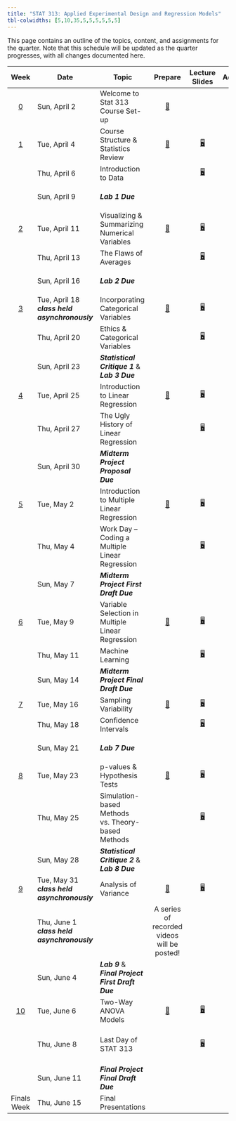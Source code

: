 ```yaml
---
title: "STAT 313: Applied Experimental Design and Regression Models"
tbl-colwidths: [5,10,35,5,5,5,5,5,5]
---
```


This page contains an outline of the topics, content, and assignments for the quarter. Note that this schedule will be updated as the quarter progresses, with all changes documented here.

::: column-screen-inset-right
|          Week           | Date                                          | Topic                                                   |                   Prepare                    |                       Lecture Slides                        |                                                                                                                                            Activity                                                                                                                                             |                                         Lab                                          |                                                   Critique                                                    |                                                                               Project                                                                               |
|:------:|--------|--------|:------:|:------:|:------:|:------:|:------:|:------:|
|  [0](weeks/week-0.qmd)  | Sun, April 2                                  | Welcome to Stat 313 Course Set-up                       |    [📖](weeks/week-0.qmd "Course Set-up")    |                                                             |                                                                                                                                                                                                                                                                                                 |                                                                                      |                                                                                                               |                                                                                                                                                                     |
|  [1](weeks/week-1.qmd)  | Tue, April 4                                  | Course Structure & Statistics Review                    |  [📖](weeks/week-1.qmd "Week 1 Coursework")  |  [🖥](slides/week1-day1.qmd "Week 1 Review Lecture Slides")  |                                                                                                                                                                                                                                                                                                 |                                                                                      |                                                                                                               |                                                                                                                                                                     |
|                         | Thu, April 6                                  | Introduction to Data                                    |                                              |    [🖥](slides/week1-day2.qmd "Week 1 Review Lab Slides")    |                                                                                                                                                                                                                                                                                                 |                             [💻](labs/lab-1.qmd "Lab 1")                             |                                                                                                               |                                                                                                                                                                     |
|                         | Sun, April 9                                  | ***Lab 1 Due***                                         |                                              |                                                             |                                                                                                                                                                                                                                                                                                 | [💻](labs/lab-1.qmd "Lab 1") </br> [🗝](https://canvas.calpoly.edu "Cal Poly Canvas") |                                                                                                               |                                                                                                                                                                     |
|  [2](weeks/week-2.qmd)  | Tue, April 11                                 | Visualizing & Summarizing Numerical Variables           |  [📖](weeks/week-2.qmd "Week 2 Coursework")  |  [🖥](slides/week2-day1.qmd "Week 2 Review Lecture Slides")  |                                                                                                                                                                                                                                                                                                 |                                                                                      |                                                                                                               |                                                                                                                                                                     |
|                         | Thu, April 13                                 | The Flaws of Averages                                   |                                              |    [🖥](slides/week2-day2.qmd "Week 2 Review Lab Slides")    |                                                                                                                                                                                                                                                                                                 |                             [💻](labs/lab-2.qmd "Lab 2")                             |                                                                                                               |                                                                                                                                                                     |
|                         | Sun, April 16                                 | ***Lab 2 Due***                                         |                                              |                                                             |                                                                                                                                                                                                                                                                                                 | [💻](labs/lab-2.qmd "Lab 1") </br> [🗝](https://canvas.calpoly.edu "Cal Poly Canvas") |                                                                                                               |                                                                                                                                                                     |
|  [3](weeks/week-3.qmd)  | Tue, April 18 ***class held asynchronously*** | Incorporating Categorical Variables                     |  [📖](weeks/week-3.qmd "Week 3 Courswork")   |  [🖥](slides/week3-day1-alt.qmd "Week 3 Review Lecture Slides")  |                                                                                                                                                                                                                                                                                                 |                                                                                      |                                                                                                               |                                                                                                                                                                     |
|                         | Thu, April 20                                 | Ethics & Categorical Variables                         |                                              |    [🖥](slides/week3-day2-alt.qmd "Week 3 Review Lab Slides")    |                                                                                                                                                                                                                                                                                                 |                             [💻](labs/lab-3.qmd "Lab 3")                             |                             [✍](critique/critique-1.qmd "Statistical Critique 1")                             |                                                                                                                                                                     |
|                         | Sun, April 23                                 | ***Statistical Critique 1*** & </br> ***Lab 3 Due***    |                                              |                                                             |                                                                                                                                                                                                                                                                                                 | [💻](labs/lab-1.qmd "Lab 1") </br> [🗝](https://canvas.calpoly.edu "Cal Poly Canvas") | [✍](critique/critique-1.qmd "Statistical Critique 1") </br> [🗝](https://canvas.calpoly.edu "Cal Poly Canvas") |                                                                                                                                                                     |
|  [4](weeks/week-4.qmd)  | Tue, April 25                                 | Introduction to Linear Regression                       |  [📖](weeks/week-4.qmd "Week 4 Coursework")  |  [🖥](slides/week4-day1.qmd "Week 4 Review Lecture Slides")  |                                                                                                                                                                                                                                                                                                 |                                                                                      |                                                                                                               |                                                                                                                                                                     |
|                         | Thu, April 27                                 | The Ugly History of Linear Regression                   |                                              |    [🖥](slides/week4-day2.qmd "Week 4 Review Lab Slides")    |                                                                                                                                                                                                                                                                                                 |                             [💻](labs/lab-4.qmd "Lab 4")                             |                                                                                                               |                                                    [📁](project/midterm-proposal.qmd "Midterm Project Proposal")                                                    |
|                         | Sun, April 30                                 | ***Midterm Project Proposal Due***                      |                                              |                                                             |                                                                                                                                                                                                                                                                                                 |                                                                                      |                                                                                                               |                        [📁](project/midterm-proposal.qmd "Midterm Project Proposal") </br> [🗝](https://canvas.calpoly.edu "Cal Poly Canvas")                        |
|  [5](weeks/week-5.qmd)  | Tue, May 2                                    | Introduction to Multiple Linear Regression              |  [📖](weeks/week-5.qmd "Week 5 Coursework")  |  [🖥](slides/week5-day1.qmd "Week 5 Review Lecture Slides")  |                                                                                                                                                                                                                                                                                                 |                                                                                      |                                                                                                               |                                                                                                                                                                     |
|                         | Thu, May 4                                    | Work Day -- Coding a Multiple Linear Regression         |                                              | [🖥](slides/week5-day2.qmd "Midterm Project Warm-up Slides") |                                                                                                          [📋](activity/week-5-model-justification.qmd "Model Justification Activity")                                                                                                           |                                                                                      |                                                                                                               | [📁](project/midterm-project-directions.qmd "Midterm Project Instructions") </br> [✅](project/midterm-project-grading-rubric.qmd "Midterm Project Grading Rubric") |
|                         | Sun, May 7                                    | ***Midterm Project First Draft Due***                   |                                              |                                                             |                                                                                                                                                                                                                                                                                                 |                                                                                      |                                                                                                               |                 [📁](project/midterm-project-directions.qmd "Midterm Project Instructions") </br> [🗝](https://canvas.calpoly.edu "Cal Poly Canvas")                 |
|  [6](weeks/week-6.qmd)  | Tue, May 9                                    | Variable Selection in Multiple Linear Regression        |  [📖](weeks/week-6.qmd "Week 6 Coursework")  |  [🖥](slides/week6-day1.qmd "Week 6 Review Lecture Slides")  |                                                                                                              [📋](activity/week-6-model-selection.qmd "Model Selection Activity")                                                                                                               |                                                                                      |                                                                                                               |                                                                                                                                                                     |
|                         | Thu, May 11                                   | Machine Learning                                        |                                              |    [🖥](slides/week6-day2.qmd "Week 6 Lab Review Slides")    |                                                                                                                                                                                                                                                                                                 |                             [💻](labs/lab-6.qmd "Lab 6")                             |                                                                                                               |                                                                                                                                                                     |
|                         | Sun, May 14                                   | ***Midterm Project Final Draft Due***                   |                                              |                                                             |                                                                                                                                                                                                                                                                                                 |                                                                                      |                                                                                                               |              [📁](project/midterm-project-grading-rubric.qmd "Midterm Project Grading Rubric") </br> [🗝](https://canvas.calpoly.edu "Cal Poly Canvas")              |
|  [7](weeks/week-7.qmd)  | Tue, May 16                                   | Sampling Variability                                    |  [📖](weeks/week-7.qmd "Week 7 Coursework")  |  [🖥](slides/week7-day1.qmd "Week 7 Review Lecture Slides")  |                                                                                                            [📋](activity/week-7-sampling-activity.qmd "Exploring Sampling Concepts")                                                                                                            |                                                                                      |                                                                                                               |                                                                                                                                                                     |
|                         | Thu, May 18                                   | Confidence Intervals                                    |                                              |    [🖥](slides/week7-day2.qmd "Week 6 Lab Review Slides")    |                                                                                                                                                                                                                                                                                                 |                             [💻](labs/lab-7.qmd "Lab 7")                             |                                                                                                               |                                                                                                                                                                     |
|                         | Sun, May 21                                   | ***Lab 7 Due***                                         |                                              |                                                             |                                                                                                                                                                                                                                                                                                 | [💻](labs/lab-7.qmd "Lab 7") </br> [🗝](https://canvas.calpoly.edu "Cal Poly Canvas") |                                                                                                               |                                                                                                                                                                     |
|  [8](weeks/week-8.qmd)  | Tue, May 23                                   | p-values & Hypothesis Tests                             |  [📖](weeks/week-8.qmd "Week 8 Coursework")  |  [🖥](slides/week8-day1.qmd "Week 8 Review Lecture Slides")  |                                                                                                                                                                                                                                                                                                 |                                                                                      |                                                                                                               |                                                                                                                                                                     |
|                         | Thu, May 25                                   | Simulation-based Methods vs. Theory-based Methods       |                                              |    [🖥](slides/week8-day2.qmd "Week 8 Lab Review Slides")    |                                                                                                                                                                                                                                                                                                 |                             [💻](labs/lab-8.qmd "Lab 8")                             |                             [✍](critique/critique-2.qmd "Statistical Critique 2")                             |                                                                                                                                                                     |
|                         | Sun, May 28                                   | ***Statistical Critique 2*** & </br> ***Lab 8 Due***    |                                              |                                                             |                                                                                                                                                                                                                                                                                                 | [💻](labs/lab-8.qmd "Lab 7") </br> [🗝](https://canvas.calpoly.edu "Cal Poly Canvas") | [✍](critique/critique-2.qmd "Statistical Critique 2") </br> [🗝](https://canvas.calpoly.edu "Cal Poly Canvas") |                                                                                                                                                                     |
|  [9](weeks/week-9.qmd)  | Tue, May 31 ***class held asynchronously***   | Analysis of Variance                                    |  [📖](weeks/week-9.qmd "Week 9 Coursework")  |  [🖥](slides/week9-day1.qmd "Week 8 Review Lecture Slides")  |                                                                                                                                                                                                                                                                                                 |                                                                                      |                                                                                                               |                                                                                                                                                                     |
|                         | Thu, June 1 ***class held asynchronously***   |                                                         | A series of recorded videos will be posted!  |                                                             |                                                                                                                                                                                                                                                                                                 |                             [💻](labs/lab-9.qmd "Lab 9")                             |                                                                                                               |                                                             [📁](project/final-project-directions.qmd)                                                              |
|                         | Sun, June 4                                   | ***Lab 9*** & </br> ***Final Project First Draft Due*** |                                              |                                                             |                                                                                                                                                                                                                                                                                                 | [💻](labs/lab-9.qmd "Lab 7") </br> [🗝](https://canvas.calpoly.edu "Cal Poly Canvas") |                                                                                                               |                                 [📁](project/final-project-directions.qmd) </br> [🗝](https://canvas.calpoly.edu "Cal Poly Canvas")                                  |
| [10](weeks/week-10.qmd) | Tue, June 6                                   | Two-Way ANOVA Models                                    | [📖](weeks/week-10.qmd "Week 10 Coursework") | [🖥](slides/week10-day1.qmd "Week 10 Review Lecture Slides") |                                                                                                                                                                                                                                                                                                 |                                                                                      |                                                                                                               |                                                                                                                                                                     |
|                         | Thu, June 8                                   | Last Day of STAT 313                                    |                                              |    [🖥](slides/week10-day2.qmd "Week 10 Farewell Slides")    | [📋](project/final-project-help/assess_independence.qmd "Help on Assessing Independence") </br> [📋](project/final-project-help/twa-model-selection-process.qmd "Help on Model Selection Process") </br> [📋](project/final-project-help/no-gos.qmd "Things that don't belong in your report!") |                                                                                      |                                                                                                               |   [📁](project/final-project-directions.qmd "Midterm Project Instructions") </br> [✅](project/final-project-grading-rubric.qmd "Midterm Project Grading Rubric")   |
|                         | Sun, June 11                                  | ***Final Project Final Draft Due***                     |                                              |                                                             |                                                                                                                                                                                                                                                                                                 |                                                                                      |                                                                                                               |                  [📁](project/final-project-directions.qmd "Midterm Project Instructions") </br> [🗝](https://canvas.calpoly.edu "Cal Poly Canvas")                  |
|       Finals Week       | Thu, June 15                                  | Final Presentations                                     |                                              |                                                             |                                                                                                                                                                                                                                                                                                 |                                                                                      |                                                                                                               |                                  [📁](project/final-presentations/presentation-instructions.qmd "Final Presentation Instructions")                                  |
:::
